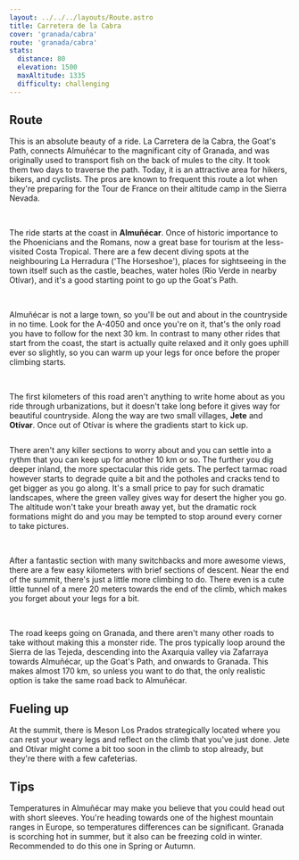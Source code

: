 ```yaml
---
layout: ../../../layouts/Route.astro
title: Carretera de la Cabra
cover: 'granada/cabra'
route: 'granada/cabra'
stats:
  distance: 80
  elevation: 1500
  maxAltitude: 1335
  difficulty: challenging
---
```


## Route

This is an absolute beauty of a ride. La Carretera de la Cabra, the Goat's Path, connects Almuñécar to the magnificant city of Granada, and was originally used to transport fish on the back of mules to the city.
It took them two days to traverse the path. Today, it is an attractive area for hikers, bikers, and cyclists. 
The pros are known to frequent this route a lot when they're preparing for the Tour de France on their altitude camp in the Sierra Nevada.

&nbsp;

The ride starts at the coast in **Almuñécar**. Once of historic importance to the Phoenicians and the Romans, now a great base for tourism at the less-visited Costa Tropical.
There are a few decent diving spots at the neighbouring La Herradura ('The Horseshoe'), places for sightseeing in the town itself such as the castle, beaches, water holes (Rio Verde in nearby Otívar), and it's a good starting point to go up the Goat's Path.

&nbsp;

Almuñécar is not a large town, so you'll be out and about in the countryside in no time. Look for the A-4050 and once you're on it, that's the only road you have to follow for the next 30 km.
In contrast to many other rides that start from the coast, the start is actually quite relaxed and it only goes uphill ever so slightly, so you can warm up your legs for once before the proper climbing starts.

&nbsp;

The first kilometers of this road aren't anything to write home about as you ride through urbanizations, but it doesn't take long before it gives way for beautiful countryside. 
Along the way are two small villages, **Jete** and **Otívar**.
Once out of Otívar is where the gradients start to kick up. 

<img
  src="/routes/granada/cabra.png"
  alt=""
  class="mt-4 mb-8"
  height={200}
  width={750}
/>

There aren't any killer sections to worry about and you can settle into a rythm that you can keep up for another 10 km or so.
The further you dig deeper inland, the more spectacular this ride gets. 
The perfect tarmac road however starts to degrade quite a bit and the potholes and cracks tend to get bigger as you go along.
It's a small price to pay for such dramatic landscapes, where the green valley gives way for desert the higher you go. 
The altitude won't take your breath away yet, but the dramatic rock formations might do and you may be tempted to stop around every corner to take pictures.

&nbsp;

After a fantastic section with many switchbacks and more awesome views, there are a few easy kilometers with brief sections of descent.
Near the end of the summit, there's just a little more climbing to do. 
There even is a cute little tunnel of a mere 20 meters towards the end of the climb, which makes you forget about your legs for a bit.

&nbsp;

The road keeps going on Granada, and there aren't many other roads to take without making this a monster ride.
The pros typically loop around the Sierra de las Tejeda, descending into the Axarquia valley via Zafarraya towards Almuñécar, up the Goat's Path, and onwards to Granada.
This makes almost 170 km, so unless you want to do that, the only realistic option is take the same road back to Almuñécar.

## Fueling up

At the summit, there is Meson Los Prados strategically located where you can rest your weary legs and reflect on the climb that you've just done.
Jete and Otívar might come a bit too soon in the climb to stop already, but they're there with a few cafeterias.

## Tips

Temperatures in Almuñécar may make you believe that you could head out with short sleeves. 
You're heading towards one of the highest mountain ranges in Europe, so temperatures differences can be significant. 
Granada is scorching hot in summer, but it also can be freezing cold in winter. Recommended to do this one in Spring or Autumn.

